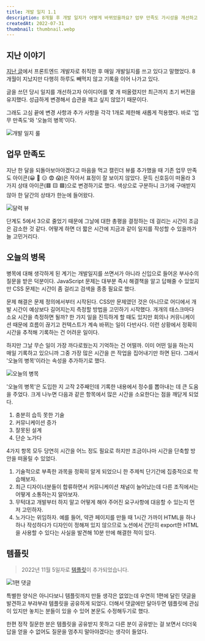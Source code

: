 ```yaml
---
title: 개발 일지 1.1
description: 8개월 후 개발 일지가 어떻게 바뀌었을까요? 업무 만족도 가시성을 개선하고 날마다 병목 지점을 추적해 봅니다.
createdAt: 2022-07-31
thumbnail: thumbnail.webp
---
```


## 지난 이야기

[지난 글](/ko/posts/developer-diary-v1)에서 프론트엔드 개발자로 취직한 후 매일 개발일지를 쓰고 있다고 말했었다. 8개월이 지났지만 다행히 하루도 빼먹지 않고 기록을 이어 나가고 있다.

글을 쓰던 당시 일지를 개선하고자 아이디어를 몇 개 떠올렸지만 최근까지 초기 버전을 유지했다. 성급하게 변경해서 습관을 깨고 싶지 않았기 때문이다.

그래도 고심 끝에 변경 사항과 추가 사항을 각각 1개로 제한해 새롭게 적용했다. 바로 '업무 만족도'와 '오늘의 병목'이다.

![개발 일지 룰](/static/posts/developer-diary-v1-1/개발_일지_룰.png)

## 업무 만족도

지난 한 달을 되돌아보아야겠다고 마음을 먹고 캘린더 뷰를 추가했을 때 기존 업무 만족도 아이콘(😀 🙂 😑 😨 😱)은 작아서 표정이 잘 보이지 않았다. 문득 신호등이 떠올라 3가지 상태 아이콘(🟥 🟨 🟩)으로 변경하기로 했다. 색상으로 구분하니 크기에 구애받지 않아 한 달간의 상태가 한눈에 들어왔다.

![달력 뷰](/static/posts/developer-diary-v1-1/달력_뷰.png)

단계도 5에서 3으로 줄었기 때문에 그날에 대한 총평을 결정하는 데 걸리는 시간이 조금은 감소한 것 같다. 어떻게 하면 더 짧은 시간에 지금과 같이 일지를 작성할 수 있을까가 늘 고민거리다.

## 오늘의 병목

병목에 대해 생각하게 된 계기는 개발일지를 쓰면서가 아니라 신입으로 들어온 부사수의 질문을 받은 덕분이다. JavaScript 문제는 대부분 즉시 해결책을 알고 답해줄 수 있었지만 CSS 문제는 시간이 좀 걸리고 검색을 종종 필요로 했다.

문제 해결은 문제 정의에서부터 시작된다. CSS만 문제였던 것은 아니므로 어디에서 개발 시간이 예상보다 길어지는지 측정할 방법을 고민하기 시작했다. 개개의 태스크마다 소요 시간을 측정하면 될까? 한 가지 일을 진득하게 할 때도 있지만 회의나 커뮤니케이션 때문에 흐름이 끊기고 컨텍스트가 계속 바뀌는 일이 다반사다. 이런 상황에서 정확히 시간을 추적해 기록하는 건 어려운 일이다.

하지만 그날 무슨 일이 가장 까다로웠는지 기억하는 건 어떨까. 이미 어떤 일을 하는지 매일 기록하고 있으니까 그중 가장 많은 시간을 쓴 작업을 집어내기만 하면 된다. 그래서 '오늘의 병목'이라는 속성을 추가하기로 했다.

![오늘의 병목](/static/posts/developer-diary-v1-1/오늘의_병목.png)

'오늘의 병목'은 도입한 지 고작 2주째인데 기록한 내용에서 정수를 뽑아내는 데 큰 도움을 주었다. 크게 나누면 다음과 같은 항목에서 많은 시간을 소요한다는 점을 깨닫게 되었다.

1. 충분히 습득 못한 기술
2. 커뮤니케이션 증가
3. 잘못된 설계
4. 단순 노가다

4가지 항목 모두 당연히 시간을 어느 정도 필요로 하지만 조금이나마 시간을 단축할 방안을 떠올릴 수 있었다.

1. 기술적으로 부족한 과목을 정확히 알게 되었으니 한 주제씩 단기간에 집중적으로 학습해보자.
2. 최근 디자이너분들이 합류하면서 커뮤니케이션 채널이 늘어났는데 다른 조직에서는 어떻게 소통하는지 알아보자.
3. 무턱대고 개발부터 하지 말고 어떻게 해야 주어진 요구사항에 대응할 수 있는지 먼저 고민하자.
4. 노가다는 위임하자. 예를 들어, 약관 페이지를 만들 때 1시간 가까이 HTML을 하나하나 작성하다가 디자인이 정해져 있지 않으므로 노션에서 간단히 export한 HTML을 사용할 수 있다는 사실을 발견해 10분 만에 해결한 적이 있다.

## 템플릿

> 2022년 11월 5일자로 [템플릿](https://yisu-kim.notion.site/4622e822050f484ab60d1b8844aacab9)이 추가되었습니다.

![1편 댓글](/static/posts/developer-diary-v1-1/1편_댓글.png)

특별한 양식은 아니다보니 템플릿까지 만들 생각은 없었는데 우연히 1편에 달린 댓글을 발견하고 부랴부랴 템플릿을 공유하게 되었다.
더해서 댓글에만 달아두면 템플릿에 관심이 있지만 놓치는 분들이 있을 수 있어 본문도 수정해두기로 했다.

한편 정작 질문한 분은 템플릿을 공유받지 못하고 다른 분이 공유받는 걸 보면서 더더욱 답을 얻을 수 없어도 질문을 멈추지 말아야겠다는 생각이 들었다.
